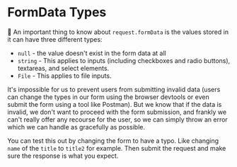 # FormData Types

🦉 An important thing to know about `request.formData` is the values stored in
it can have three different types:

- `null` - the value doesn't exist in the form data at all
- `string` - This applies to inputs (including checkboxes and radio buttons),
  textareas, and select elements.
- `File` - This applies to file inputs.

It's impossible for us to prevent users from submitting invalid data (users can
change the types in our form using the browser devtools or even submit the form
using a tool like Postman). But we know that if the data is invalid, we don't
want to proceed with the form submission, and frankly we can't really offer any
recourse for the user, so we can simply throw an error which we can handle as
gracefully as possible.

You can test this out by changing the form to have a typo. Like changing `name`
of the `title` to `title2` for example. Then submit the request and make sure
the response is what you expect.
